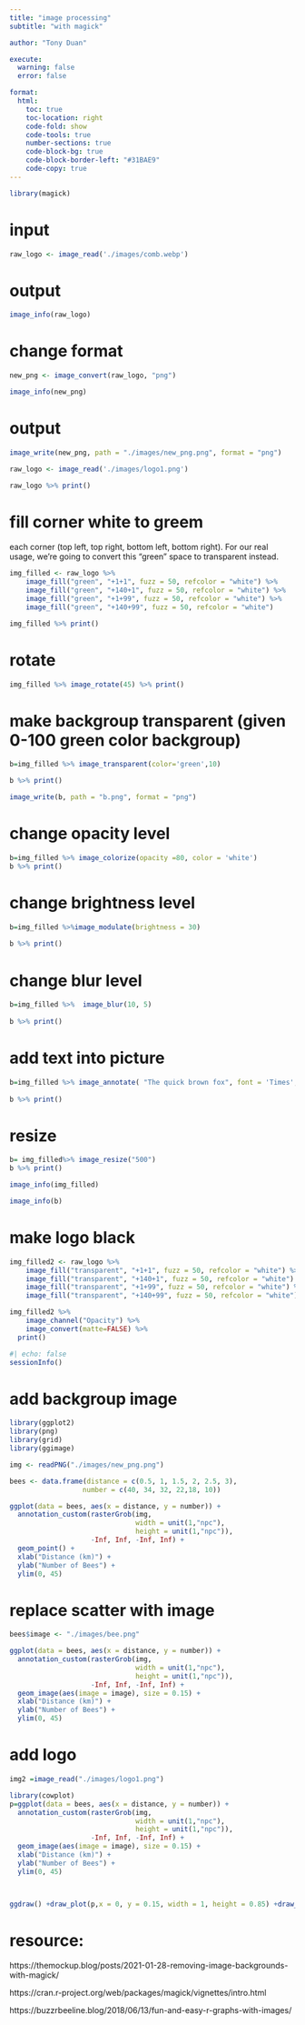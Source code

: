 ```yaml
---
title: "image processing"
subtitle: "with magick"

author: "Tony Duan"

execute:
  warning: false
  error: false

format:
  html:
    toc: true
    toc-location: right
    code-fold: show
    code-tools: true
    number-sections: true
    code-block-bg: true
    code-block-border-left: "#31BAE9"
    code-copy: true
---
```



```r
library(magick)
```

# input 
```r
raw_logo <- image_read('./images/comb.webp')
```

# output 

```r
image_info(raw_logo)
```

# change format

```r
new_png <- image_convert(raw_logo, "png")
```

```r
image_info(new_png)
```

# output

```r
image_write(new_png, path = "./images/new_png.png", format = "png")
```





```r
raw_logo <- image_read('./images/logo1.png')
```



```r
raw_logo %>% print()
```


# fill corner white to greem
each corner (top left, top right, bottom left, bottom right). For our real usage, we’re going to convert this “green” space to transparent instead.

```r
img_filled <- raw_logo %>% 
    image_fill("green", "+1+1", fuzz = 50, refcolor = "white") %>% 
    image_fill("green", "+140+1", fuzz = 50, refcolor = "white") %>% 
    image_fill("green", "+1+99", fuzz = 50, refcolor = "white") %>% 
    image_fill("green", "+140+99", fuzz = 50, refcolor = "white")

img_filled %>% print()
```
# rotate

```r
img_filled %>% image_rotate(45) %>% print()
```
# make backgroup transparent (given 0-100 green color backgroup)
```r
b=img_filled %>% image_transparent(color='green',10)

b %>% print()

image_write(b, path = "b.png", format = "png")
```

# change opacity level

```r
b=img_filled %>% image_colorize(opacity =80, color = 'white')
b %>% print()
```

# change brightness level

```r
b=img_filled %>%image_modulate(brightness = 30)
  
b %>% print()
```

# change blur level

```r
b=img_filled %>%  image_blur(10, 5)
  
b %>% print()
```


# add text into picture

```r
b=img_filled %>% image_annotate( "The quick brown fox", font = 'Times', size = 80,gravity = "southwest", color = "red")
  
b %>% print()
```
# resize

```r
b= img_filled%>% image_resize("500")
b %>% print()
```


```r
image_info(img_filled)
```

```r
image_info(b)
```
# make logo black
```r
img_filled2 <- raw_logo %>% 
    image_fill("transparent", "+1+1", fuzz = 50, refcolor = "white") %>% 
    image_fill("transparent", "+140+1", fuzz = 50, refcolor = "white") %>% 
    image_fill("transparent", "+1+99", fuzz = 50, refcolor = "white") %>% 
    image_fill("transparent", "+140+99", fuzz = 50, refcolor = "white")
```

```r
img_filled2 %>% 
    image_channel("Opacity") %>% 
    image_convert(matte=FALSE) %>% 
  print()
```

```r
#| echo: false
sessionInfo()
```



# add backgroup image

```r
library(ggplot2)
library(png)
library(grid)
library(ggimage)
```


```r
img <- readPNG("./images/new_png.png")
```

```r

bees <- data.frame(distance = c(0.5, 1, 1.5, 2, 2.5, 3),
                  number = c(40, 34, 32, 22,18, 10))

ggplot(data = bees, aes(x = distance, y = number)) +
  annotation_custom(rasterGrob(img, 
                               width = unit(1,"npc"),
                               height = unit(1,"npc")), 
                    -Inf, Inf, -Inf, Inf) +
  geom_point() +
  xlab("Distance (km)") +
  ylab("Number of Bees") +
  ylim(0, 45)
```
# replace scatter with image

```r
bees$image <- "./images/bee.png"
```


```r
ggplot(data = bees, aes(x = distance, y = number)) +
  annotation_custom(rasterGrob(img, 
                               width = unit(1,"npc"),
                               height = unit(1,"npc")), 
                    -Inf, Inf, -Inf, Inf) +
  geom_image(aes(image = image), size = 0.15) +
  xlab("Distance (km)") +
  ylab("Number of Bees") +
  ylim(0, 45)
```
# add logo 

```r
img2 =image_read("./images/logo1.png")
```

```r
library(cowplot)
p=ggplot(data = bees, aes(x = distance, y = number)) +
  annotation_custom(rasterGrob(img, 
                               width = unit(1,"npc"),
                               height = unit(1,"npc")), 
                    -Inf, Inf, -Inf, Inf) +
  geom_image(aes(image = image), size = 0.15) +
  xlab("Distance (km)") +
  ylab("Number of Bees") +
  ylim(0, 45)



ggdraw() +draw_plot(p,x = 0, y = 0.15, width = 1, height = 0.85) +draw_image(img2,x = 0.1, y = 0.1, width = 0.1, height = 0.1) 
```



# resource:


https://themockup.blog/posts/2021-01-28-removing-image-backgrounds-with-magick/

https://cran.r-project.org/web/packages/magick/vignettes/intro.html

https://buzzrbeeline.blog/2018/06/13/fun-and-easy-r-graphs-with-images/

